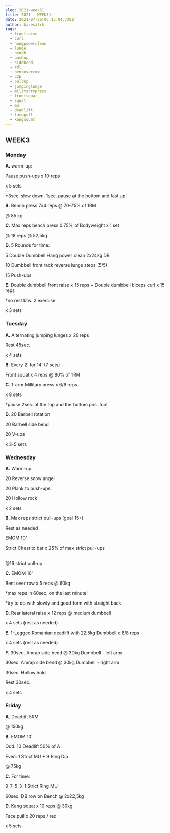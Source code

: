 ```yaml
---
slug: 2021-week31
title: 2021 | WEEK31
date: 2021-07-26T06:15:04.730Z
author: karesztrk
tags:
  - frontraise
  - curl
  - hangpowerclean
  - lunge
  - bench
  - pushup
  - sidebend
  - rdl
  - bentoverrow
  - c2b
  - pullup
  - jumpinglunge
  - militarrypress
  - frontsquat
  - squat
  - mu
  - deadlift
  - facepull
  - kangsquat
---
```

## WEEK3

### Monday

**A.** warm-up:

Pause push-ups x 10 reps

x 5 sets

\*3sec. slow down, 1sec. pause at the bottom and fast up!

**B.** Bench press 7x4 reps @ 70-75% of 1RM

@ 85 kg

**C.** Max reps bench press 0.75% of Bodyweight x 1 set

@ 18 reps @ 52,5kg

**D.** 5 Rounds for time:

5 Double Dumbbell Hang power clean 2x24kg DB

10 Dumbbell front rack reverse lunge steps (5/5)

15 Push-ups

**E.** Double dumbbell front raise x 15 reps + Double dumbbell biceps curl x 15 reps

\*no rest btw. 2 exercise

x 3 sets

### Tuesday

**A.** Alternating jumping lunges x 20 reps

Rest 45sec.

x 4 sets

**B.** Every 2' for 14' (7 sets)

Front squat x 4 reps @ 80% of 1RM

**C.** 1-arm Millitary press x 6/6 reps

x 8 sets

\*pause 2sec. at the top and the bottom pos. too!

**D.** 20 Barbell rotation

20 Barbell side bend

20 V-ups

x 3-5 sets

### Wednesday

**A.** Warm-up:

20 Reverse snow angel

20 Plank to push-ups

20 Hollow rock

x 2 sets

**B.** Max reps strict pull-ups (goal 15+) 

Rest as needed

EMOM 10'

Strict Chest to bar x 25% of max strict pull-ups

\
@16 strict pull-up

**C.** EMOM 10'

Bent over row x 5 reps @ 60kg

\*max reps in 60sec. on the last minute!

\*try to do with slowly and good form with straight back

**D.** Rear lateral raise x 12 reps @ medium dumbbell

x 4 sets (rest as needed)

**E**. 1-Legged Romanian deadlift with 22,5kg Dumbbell x 8/8 reps

x 4 sets (rest as needed)

**F.** 30sec. Amrap side bend @ 30kg Dumbbell - left arm

30sec. Amrap side bend @ 30kg Dumbbell - right arm

30sec. Hollow hold

Rest 30sec.

x 4 sets

### Friday

**A.** Deadlift 5RM

@ 150kg

**B.** EMOM 10'

Odd: 10 Deadlift 50% of A

Even: 1 Strict MU + 9 Ring Dip

@ 75kg

**C.** For time:

9-7-5-3-1 Strict Ring MU

60sec. DB row on Bench @ 2x22,5kg

**D.** Kang squat x 10 reps @ 30kg

Face pull x 20 reps / red

x 5 sets